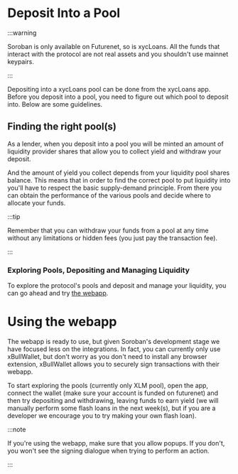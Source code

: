 # Deposit Into a Pool

:::warning

Soroban is only available on Futurenet, so is xycLoans. All the funds that interact with the protocol are not real assets and you shouldn't use mainnet keypairs.

:::

Depositing into a xycLoans pool can be done from the xycLoans app. Before you deposit into a pool, you need to figure out which pool to deposit into. Below are some guidelines.

## Finding the right pool(s)

As a lender, when you deposit into a pool you will be minted an amount of liquidity provider shares that allow you to collect yield and withdraw your deposit.

And the amount of yield you collect depends from your liquidity pool shares balance. This means that in order to find the correct pool to put liquidity into you'll have to respect the basic supply-demand principle. From there you can obtain the performance of the various pools and decide where to allocate your funds.

:::tip 

Remember that you can withdraw your funds from a pool at any time without any limitations or hidden fees (you just pay the transaction fee).

:::


### Exploring Pools, Depositing and Managing Liquidity

To explore the protocol's pools and deposit and manage your liquidity, you can go ahead and try [the webapp](https://app.xycloans.xycloo.com). 

# Using the webapp

The webapp is ready to use, but given Soroban's development stage we have focused less on the integrations. In fact, you can currently only use xBullWallet, but don't worry as you don't need to install any browser extension, xBullWallet allows you to securely sign transactions with their webapp.

To start exploring the pools (currently only XLM pool), open the app, connect the wallet (make sure your account is funded on futurenet) and then try depositing and withdrawing, leaving funds to earn yield (we will manually perform some flash loans in the next week(s), but if you are a developer we encourage you to try making your own flash loan).

:::note

If you're using the webapp, make sure that you allow popups. If you don't, you won't see the signing dialogue when trying to perform an action.

:::



<!--
### Eploring the existing pools from the web app
XycLoans' smart contracts can be independent flash loan-vault contracts by design, but the pools within the protocol will be linked to the proxy contract. You can explore the pools that are within the xycLoans' protocol from the web app's [explore](#) page.

## Connecting the wallet


## Depositing through the App

-->
